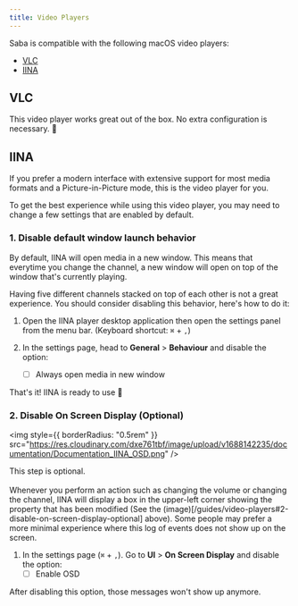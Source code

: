 ```yaml
---
title: Video Players
---
```


Saba is compatible with the following macOS video players:

- [VLC](https://www.videolan.org/vlc/)
- [IINA](https://iina.io/)

## VLC

This video player works great out of the box. No extra configuration is necessary. 🎉

## IINA

If you prefer a modern interface with extensive support for most media formats and a Picture-in-Picture mode, this is the video player for you.

To get the best experience while using this video player, you may need to change a few settings that are enabled by default.

### 1. Disable default window launch behavior

By default, IINA will open media in a new window. This means that everytime you change the channel, a new window will open on top of the window that's currently playing.

Having five different channels stacked on top of each other is not a great experience. You should consider disabling this behavior, here's how to do it:

1. Open the IINA player desktop application then open the settings panel from the menu bar. (Keyboard shortcut: `⌘` + `,`)

2. In the settings page, head to **General** > **Behaviour** and disable the option:
   - [ ] Always open media in new window

That's it! IINA is ready to use 🎉

### 2. Disable On Screen Display (Optional)

<img
  style={{ borderRadius: "0.5rem" }}
  src="https://res.cloudinary.com/dxe761tbf/image/upload/v1688142235/documentation/Documentation_IINA_OSD.png"
/>

This step is optional.<br/><br/> Whenever you perform an action such as changing the volume or changing the channel, IINA will display a box in the upper-left corner showing the property that has been modified (See the (image)[/guides/video-players#2-disable-on-screen-display-optional] above).
Some people may prefer a more minimal experience where this log of events does not show up on the screen.

1. In the settings page (`⌘` + `,`). Go to **UI** > **On Screen Display** and disable the option:
   - [ ] Enable OSD

After disabling this option, those messages won't show up anymore.
